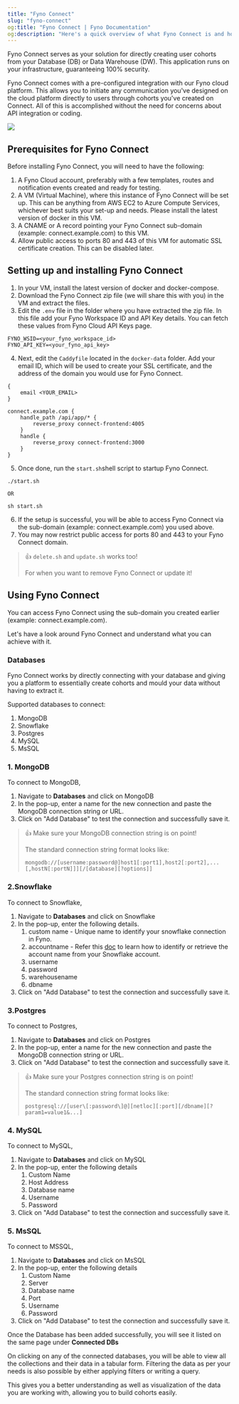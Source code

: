 ```yaml
---
title: "Fyno Connect"
slug: "fyno-connect"
og:title: "Fyno Connect | Fyno Documentation"
og:description: "Here's a quick overview of what Fyno Connect is and how to set it up!"
---
```


Fyno Connect serves as your solution for directly creating user cohorts from your Database (DB) or Data Warehouse (DW). This application runs on your infrastructure, guaranteeing 100% security.

Fyno Connect comes with a pre-configured integration with our Fyno cloud platform. This allows you to initiate any communication you've designed on the cloud platform directly to users through cohorts you've created on Connect. All of this is accomplished without the need for concerns about API integration or coding.

![](/images/8326c85-FynoConnect.png)

## Prerequisites for Fyno Connect

Before installing Fyno Connect, you will need to have the following:

1. A Fyno Cloud account, preferably with a few templates, routes and notification events created and ready for testing.
2. A VM (Virtual Machine), where this instance of Fyno Connect will be set up. This can be anything from AWS EC2 to Azure Compute Services, whichever best suits your set-up and needs. Please install the latest version of docker in this VM.
3. A CNAME or A record pointing your Fyno Connect sub-domain (example: connect.example.com) to this VM.
4. Allow public access to ports 80 and 443 of this VM for automatic SSL certificate creation. This can be disabled later.

## Setting up and installing Fyno Connect

1. In your VM, install the latest version of docker and docker-compose.
2. Download the Fyno Connect zip file (we will share this with you) in the VM and extract the files.
3. Edit the `.env` file in the folder where you have extracted the zip file. In this file add your Fyno Workspace ID and API Key details. You can fetch these values from Fyno Cloud API Keys page.

```
FYNO_WSID=<your_fyno_workspace_id>
FYNO_API_KEY=<your_fyno_api_key>
```

4. Next, edit the `Caddyfile` located in the `docker-data` folder. Add your email ID, which will be used to create your SSL certificate, and the address of the domain you would use for Fyno Connect.

```
{
    email <YOUR_EMAIL>
}

connect.example.com {
    handle_path /api/app/* {
        reverse_proxy connect-frontend:4005
    }
    handle {
        reverse_proxy connect-frontend:3000
    }
}

```

5. Once done, run the `start.sh`shell script to startup Fyno Connect.

```
./start.sh

OR

sh start.sh
```

6. If the setup is successful, you will be able to access Fyno Connect via the sub-domain (example: connect.example.com) you used above.
7. You may now restrict public access for ports 80 and 443 to your Fyno Connect domain.

> 👍 `delete.sh` and `update.sh` works too!
>
> For when you want to remove Fyno Connect or update it!

## Using Fyno Connect

You can access Fyno Connect using the sub-domain you created earlier (example: connect.example.com).

Let's have a look around Fyno Connect and understand what you can achieve with it.

### Databases

Fyno Connect works by directly connecting with your database and giving you a platform to essentially create cohorts and mould your data without having to extract it.

Supported databases to connect:

1. MongoDB
2. Snowflake
3. Postgres
4. MySQL
5. MsSQL

### 1. MongoDB

To connect to MongoDB,

1. Navigate to **Databases** and click on MongoDB
2. In the pop-up, enter a name for the new connection and paste the MongoDB connection string or URL.
3. Click on "Add Database" to test the connection and successfully save it.

> 👍 Make sure your MongoDB connection string is on point!
>
> The standard connection string format looks like:
>
> `mongodb://[username:password@]host1[:port1],host2[:port2],...[,hostN[:portN]]][/[database][?options]]`

### 2.Snowflake

To connect to Snowflake,

1. Navigate to **Databases** and click on Snowflake
2. In the pop-up, enter the following details.
    1. custom name - Unique name to identify your snowflake connection in Fyno.
    2. accountname - Refer this [doc](https://docs.snowflake.com/en/user-guide/admin-account-identifier) to learn how to identify or retrieve the account name from your Snowflake account.
    3. username
    4. password
    5. warehousename
    6. dbname
3. Click on "Add Database" to test the connection and successfully save it.

### 3.Postgres

To connect to Postgres,

1. Navigate to **Databases** and click on Postgres
2. In the pop-up, enter a name for the new connection and paste the MongoDB connection string or URL.
3. Click on "Add Database" to test the connection and successfully save it.

> 👍 Make sure your Postgres connection string is on point!
>
> The standard connection string format looks like:
>
> `postgresql://[user\[:password\]@][netloc][:port][/dbname][?param1=value1&...]`

### 4. MySQL

To connect to MySQL,

1. Navigate to **Databases** and click on MySQL
2. In the pop-up, enter the following details
    1. Custom Name
    2. Host Address
    3. Database name
    4. Username
    5. Password
3. Click on "Add Database" to test the connection and successfully save it.

### 5. MsSQL

To connect to MSSQL,

1. Navigate to **Databases** and click on MsSQL
2. In the pop-up, enter the following details
    1. Custom Name
    2. Server
    3. Database name
    4. Port
    5. Username
    6. Password
3. Click on "Add Database" to test the connection and successfully save it.

Once the Database has been added successfully, you will see it listed on the same page under **Connected DBs**

On clicking on any of the connected databases, you will be able to view all the collections and their data in a tabular form. Filtering the data as per your needs is also possible by either applying filters or writing a query.

This gives you a better understanding as well as visualization of the data you are working with, allowing you to build cohorts easily.
